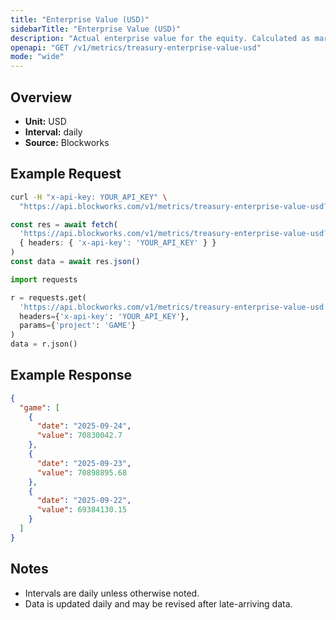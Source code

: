 ```yaml
---
title: "Enterprise Value (USD)"
sidebarTitle: "Enterprise Value (USD)"
description: "Actual enterprise value for the equity. Calculated as market cap - liabilities + assets"
openapi: "GET /v1/metrics/treasury-enterprise-value-usd"
mode: "wide"
---
```


## Overview

- **Unit:** USD
- **Interval:** daily
- **Source:** Blockworks

## Example Request

<CodeGroup>

```bash cURL
curl -H "x-api-key: YOUR_API_KEY" \
  "https://api.blockworks.com/v1/metrics/treasury-enterprise-value-usd?project=GAME"
```

```typescript TypeScript
const res = await fetch(
  'https://api.blockworks.com/v1/metrics/treasury-enterprise-value-usd?project=GAME',
  { headers: { 'x-api-key': 'YOUR_API_KEY' } }
)
const data = await res.json()
```

```python Python
import requests

r = requests.get(
  'https://api.blockworks.com/v1/metrics/treasury-enterprise-value-usd',
  headers={'x-api-key': 'YOUR_API_KEY'},
  params={'project': 'GAME'}
)
data = r.json()
```

</CodeGroup>

## Example Response

```json
{
  "game": [
    {
      "date": "2025-09-24",
      "value": 70830042.7
    },
    {
      "date": "2025-09-23",
      "value": 70898895.68
    },
    {
      "date": "2025-09-22",
      "value": 69384130.15
    }
  ]
}
```

## Notes
- Intervals are daily unless otherwise noted.
- Data is updated daily and may be revised after late-arriving data.